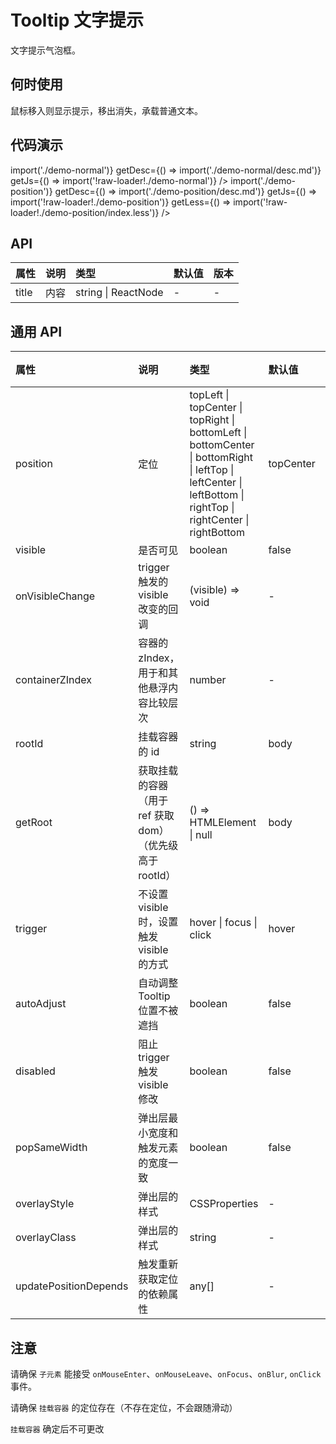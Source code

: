 
# Tooltip 文字提示

文字提示气泡框。

## 何时使用

鼠标移入则显示提示，移出消失，承载普通文本。

## 代码演示

<CodeWrapper>
    <CodeBox
        title="基础"
        getComponent={() => import('./demo-normal')}
        getDesc={() => import('./demo-normal/desc.md')}
        getJs={() => import('!raw-loader!./demo-normal')}
    />
    <CodeBox
        title="定位"
        getComponent={() => import('./demo-position')}
        getDesc={() => import('./demo-position/desc.md')}
        getJs={() => import('!raw-loader!./demo-position')}
        getLess={() => import('!raw-loader!./demo-position/index.less')}
    />
</CodeWrapper>

## API

<div className="api">

| 属性  | 说明 | 类型                | 默认值 | 版本 |
| :---- | :--- | :------------------ | :----- | :--- |
| title | 内容 | string \| ReactNode | -      | -    |

</div>

## 通用 API

<div className="api">

| 属性                  | 说明                                                     | 类型                                                                                                                                                           | 默认值    | 版本 |
| :-------------------- | :------------------------------------------------------- | :------------------------------------------------------------------------------------------------------------------------------------------------------------- | :-------- | :--- |
| position              | 定位                                                     | topLeft \| topCenter \| topRight \| bottomLeft \| bottomCenter \| bottomRight \| leftTop \| leftCenter \| leftBottom \| rightTop \| rightCenter \| rightBottom | topCenter | -    |
| visible               | 是否可见                                                 | boolean                                                                                                                                                        | false     | -    |
| onVisibleChange       | trigger 触发的 visible 改变的回调                        | (visible) => void                                                                                                                                              | -         | -    |
| containerZIndex       | 容器的 zIndex， 用于和其他悬浮内容比较层次               | number                                                                                                                                                         | -         | -    |
| rootId                | 挂载容器的 id                                            | string                                                                                                                                                         | body      | -    |
| getRoot               | 获取挂载的容器（用于 ref 获取 dom）（优先级高于 rootId） | () => HTMLElement \| null                                                                                                                                      | body      | -    |
| trigger               | 不设置 visible 时，设置触发 visible 的方式               | hover \| focus \| click                                                                                                                                        | hover     | -    |
| autoAdjust            | 自动调整 Tooltip 位置不被遮挡                            | boolean                                                                                                                                                        | false     | -    |
| disabled              | 阻止 trigger 触发 visible 修改                           | boolean                                                                                                                                                        | false     | -    |
| popSameWidth          | 弹出层最小宽度和触发元素的宽度一致                       | boolean                                                                                                                                                        | false     | -    |
| overlayStyle          | 弹出层的样式                                             | CSSProperties                                                                                                                                                  | -         | -    |
| overlayClass          | 弹出层的样式                                             | string                                                                                                                                                         | -         | -    |
| updatePositionDepends | 触发重新获取定位的依赖属性                               | any[]                                                                                                                                                          | -         | -    |

</div>

## 注意

请确保 `子元素` 能接受 `onMouseEnter`、`onMouseLeave`、`onFocus`、`onBlur`, `onClick` 事件。

请确保 `挂载容器` 的定位存在（不存在定位，不会跟随滑动）

`挂载容器` 确定后不可更改
